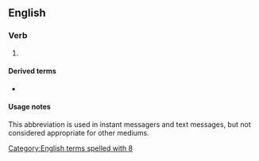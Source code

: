 ==English==

===Verb===
{{en-verb|h8}}

# {{lb|en|Internet slang|text messaging}} {{abbreviation of|hate|lang=en}}

====Derived terms====
* {{l|en|h8er}}

====Usage notes====
This abbreviation is used in instant messagers and text messages, but not considered appropriate for other mediums.

[[Category:English terms spelled with 8]]